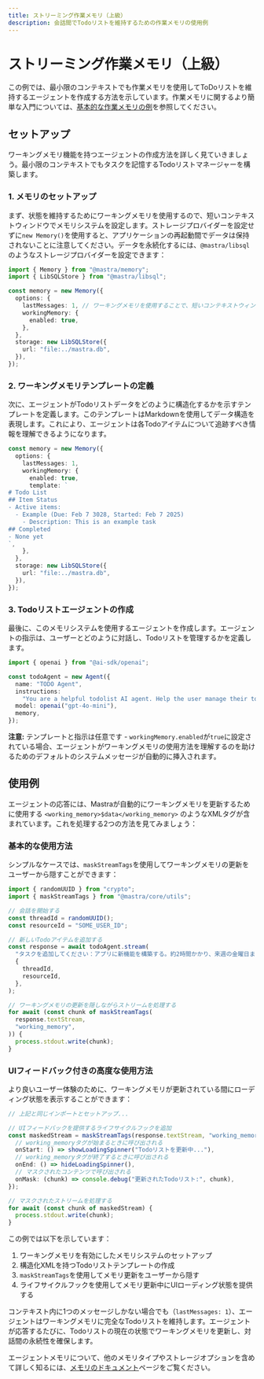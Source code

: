 ```yaml
---
title: ストリーミング作業メモリ（上級）
description: 会話間でTodoリストを維持するための作業メモリの使用例
---
```


# ストリーミング作業メモリ（上級）

この例では、最小限のコンテキストでも作業メモリを使用してToDoリストを維持するエージェントを作成する方法を示しています。作業メモリに関するより簡単な入門については、[基本的な作業メモリの例](/examples/memory/streaming-working-memory)を参照してください。

## セットアップ

ワーキングメモリ機能を持つエージェントの作成方法を詳しく見ていきましょう。最小限のコンテキストでもタスクを記憶するTodoリストマネージャーを構築します。

### 1. メモリのセットアップ

まず、状態を維持するためにワーキングメモリを使用するので、短いコンテキストウィンドウでメモリシステムを設定します。ストレージプロバイダーを設定せずに`new Memory()`を使用すると、アプリケーションの再起動間でデータは保持されないことに注意してください。データを永続化するには、`@mastra/libsql`のようなストレージプロバイダーを設定できます：

```typescript
import { Memory } from "@mastra/memory";
import { LibSQLStore } from "@mastra/libsql";

const memory = new Memory({
  options: {
    lastMessages: 1, // ワーキングメモリを使用することで、短いコンテキストウィンドウでも会話の一貫性を維持できます
    workingMemory: {
      enabled: true,
    },
  },
  storage: new LibSQLStore({
    url: "file:../mastra.db",
  }),
});
```

### 2. ワーキングメモリテンプレートの定義

次に、エージェントがTodoリストデータをどのように構造化するかを示すテンプレートを定義します。このテンプレートはMarkdownを使用してデータ構造を表現します。これにより、エージェントは各Todoアイテムについて追跡すべき情報を理解できるようになります。

```typescript
const memory = new Memory({
  options: {
    lastMessages: 1,
    workingMemory: {
      enabled: true,
      template: `
# Todo List
## Item Status
- Active items:
  - Example (Due: Feb 7 3028, Started: Feb 7 2025)
    - Description: This is an example task
## Completed
- None yet
`,
    },
  },
  storage: new LibSQLStore({
    url: "file:../mastra.db",
  }),
});
```

### 3. Todoリストエージェントの作成

最後に、このメモリシステムを使用するエージェントを作成します。エージェントの指示は、ユーザーとどのように対話し、Todoリストを管理するかを定義します。

```typescript
import { openai } from "@ai-sdk/openai";

const todoAgent = new Agent({
  name: "TODO Agent",
  instructions:
    "You are a helpful todolist AI agent. Help the user manage their todolist. If there is no list yet ask them what to add! If there is a list always print it out when the chat starts. For each item add emojis, dates, titles (with an index number starting at 1), descriptions, and statuses. For each piece of info add an emoji to the left of it. Also support subtask lists with bullet points inside a box. Help the user timebox each task by asking them how long it will take.",
  model: openai("gpt-4o-mini"),
  memory,
});
```

**注意:** テンプレートと指示は任意です - `workingMemory.enabled`が`true`に設定されている場合、エージェントがワーキングメモリの使用方法を理解するのを助けるためのデフォルトのシステムメッセージが自動的に挿入されます。

## 使用例

エージェントの応答には、Mastraが自動的にワーキングメモリを更新するために使用する `<working_memory>$data</working_memory>` のようなXMLタグが含まれています。これを処理する2つの方法を見てみましょう：

### 基本的な使用方法

シンプルなケースでは、`maskStreamTags`を使用してワーキングメモリの更新をユーザーから隠すことができます：

```typescript
import { randomUUID } from "crypto";
import { maskStreamTags } from "@mastra/core/utils";

// 会話を開始する
const threadId = randomUUID();
const resourceId = "SOME_USER_ID";

// 新しいTodoアイテムを追加する
const response = await todoAgent.stream(
  "タスクを追加してください：アプリに新機能を構築する。約2時間かかり、来週の金曜日までに完了する必要があります。",
  {
    threadId,
    resourceId,
  },
);

// ワーキングメモリの更新を隠しながらストリームを処理する
for await (const chunk of maskStreamTags(
  response.textStream,
  "working_memory",
)) {
  process.stdout.write(chunk);
}
```

### UIフィードバック付きの高度な使用方法

より良いユーザー体験のために、ワーキングメモリが更新されている間にローディング状態を表示することができます：

```typescript
// 上記と同じインポートとセットアップ...

// UIフィードバックを提供するライフサイクルフックを追加
const maskedStream = maskStreamTags(response.textStream, "working_memory", {
  // working_memoryタグが始まるときに呼び出される
  onStart: () => showLoadingSpinner("Todoリストを更新中..."),
  // working_memoryタグが終了するときに呼び出される
  onEnd: () => hideLoadingSpinner(),
  // マスクされたコンテンツで呼び出される
  onMask: (chunk) => console.debug("更新されたTodoリスト:", chunk),
});

// マスクされたストリームを処理する
for await (const chunk of maskedStream) {
  process.stdout.write(chunk);
}
```

この例では以下を示しています：

1. ワーキングメモリを有効にしたメモリシステムのセットアップ
2. 構造化XMLを持つTodoリストテンプレートの作成
3. `maskStreamTags`を使用してメモリ更新をユーザーから隠す
4. ライフサイクルフックを使用してメモリ更新中にUIローディング状態を提供する

コンテキスト内に1つのメッセージしかない場合でも（`lastMessages: 1`）、エージェントはワーキングメモリに完全なTodoリストを維持します。エージェントが応答するたびに、Todoリストの現在の状態でワーキングメモリを更新し、対話間の永続性を確保します。

エージェントメモリについて、他のメモリタイプやストレージオプションを含めて詳しく知るには、[メモリのドキュメント](/docs/agents/agent-memory)ページをご覧ください。
